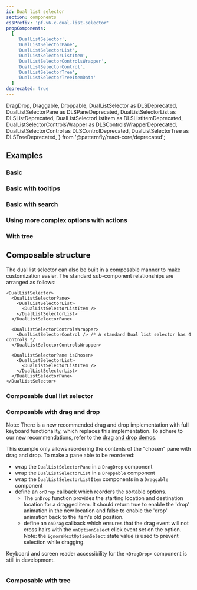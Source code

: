 ```yaml
---
id: Dual list selector
section: components
cssPrefix: 'pf-v6-c-dual-list-selector'
propComponents:
  [
    'DualListSelector',
    'DualListSelectorPane',
    'DualListSelectorList',
    'DualListSelectorListItem',
    'DualListSelectorControlsWrapper',
    'DualListSelectorControl',
    'DualListSelectorTree',
    'DualListSelectorTreeItemData'
  ]
deprecated: true
---
```


DragDrop,
Draggable,
Droppable,
DualListSelector as DLSDeprecated,
DualListSelectorPane as DLSPaneDeprecated,
DualListSelectorList as DLSListDeprecated,
DualListSelectorListItem as DLSListItemDeprecated,
DualListSelectorControlsWrapper as DLSControlsWrapperDeprecated,
DualListSelectorControl as DLSControlDeprecated,
DualListSelectorTree as DLSTreeDeprecated,
} from '@patternfly/react-core/deprecated';

## Examples

### Basic



<LiveExample src={DualListSelectorBasic} />

### Basic with tooltips



<LiveExample src={DualListSelectorBasicTooltips} />

### Basic with search



<LiveExample src={DualListSelectorBasicSearch} />

### Using more complex options with actions



<LiveExample src={DualListSelectorComplexOptionsActions} />

### With tree



<LiveExample src={DualListSelectorTreeExample} />

## Composable structure

The dual list selector can also be built in a composable manner to make customization easier. The standard sub-component relationships are arranged as follows:

```
<DualListSelector>
  <DualListSelectorPane>
    <DualListSelectorList>
      <DualListSelectorListItem />
    </DualListSelectorList>
  </DualListSelectorPane>

  <DualListSelectorControlsWrapper>
    <DualListSelectorControl /> /* A standard Dual list selector has 4 controls */
  </DualListSelectorControlsWrapper>

  <DualListSelectorPane isChosen>
    <DualListSelectorList>
      <DualListSelectorListItem />
    </DualListSelectorList>
  </DualListSelectorPane>
</DualListSelector>
```

### Composable dual list selector



<LiveExample src={DualListSelectorComposable} />

### Composable with drag and drop

Note: There is a new recommended drag and drop implementation with full keyboard functionality, which replaces this implementation. To adhere to our new recommendations, refer to the [drag and drop demos](/components/drag-and-drop/react-demos).

This example only allows reordering the contents of the "chosen" pane with drag and drop. To make a pane able to be reordered:

- wrap the `DualListSelectorPane` in a `DragDrop` component
- wrap the `DualListSelectorList` in a `Droppable` component
- wrap the `DualListSelectorListItem` components in a `Draggable` component
- define an `onDrop` callback which reorders the sortable options.
  - The `onDrop` function provides the starting location and destination location for a dragged item. It should return
    true to enable the 'drop' animation in the new location and false to enable the 'drop' animation back to the item's
    old position.
  - define an `onDrag` callback which ensures that the drag event will not cross hairs with the `onOptionSelect` click
    event set on the option. Note: the `ignoreNextOptionSelect` state value is used to prevent selection while dragging.

Keyboard and screen reader accessibility for the `<DragDrop>` component is still in development.

```ts isDeprecated file="DualListSelectorComposableDragDrop.tsx"

```

### Composable with tree



<LiveExample src={DualListSelectorComposableTree} />

